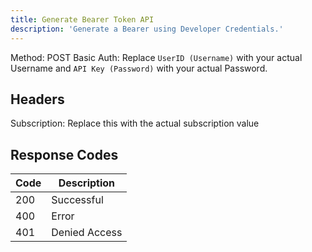 ```yaml
---
title: Generate Bearer Token API
description: 'Generate a Bearer using Developer Credentials.'
---
```


Method: POST
Basic Auth: Replace `UserID (Username)` with your actual Username and `API Key (Password)` with your actual Password.

## Headers
Subscription: Replace this with the actual subscription value

## Response Codes

| Code | Description          |
| ---- | -------------------- |
| 200  | Successful           |
| 400  | Error                |
| 401  | Denied Access        |
